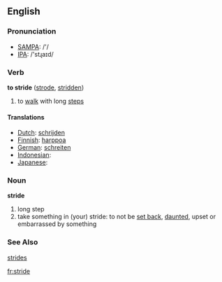 ==English==
=== Pronunciation ===
*[[w:SAMPA|SAMPA]]: /'/
*[[w:IPA|IPA]]: /'stɻaɪd/

=== Verb ===

'''to stride''' ([[strode]], [[stridden]])

# to [[walk]] with long [[steps]]

==== Translations ====
*[[Dutch]]: [[schrijden]]
*[[Finnish]]: [[harppoa]]
*[[German]]: [[schreiten]]
*[[Indonesian]]: [[]]
*[[Japanese]]: [[]]

=== Noun ===

'''stride'''

# long step
# take something in (your) stride: to not be [[set back]], [[daunt]]ed, upset or embarrassed by something

===See Also===

[[strides]]

[[fr:stride]]